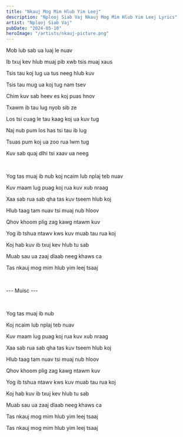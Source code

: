 ```yaml
---
title: "Nkauj Mog Mim Hlub Yim Leej"
description: "Nplooj Siab Vaj Nkauj Mog Mim Hlub Yim Leej Lyrics"
artist: "Nplooj Siab Vaj"
pubDate: "2024-05-10"
heroImage: "/artists/nkauj-picture.png"
---
```


Mob lub sab ua luaj le nuav

Ib txuj kev hlub muaj pib xwb tsis muaj xaus

Tsis tau koj lug ua tus neeg hlub kuv

Tsis tau mug ua koj tug nam tsev

Chim kuv sab heev es koj puas hnov

Txawm ib tau lug nyob sib ze

Los tsi cuag le tau kaag koj ua kuv tug

Naj nub pum los has tsi tau ib lug

Tsuas pum koj ua zoo rua lwm tug

Kuv sab quaj dlhi tsi xaav ua neeg

<br />

Yog tas muaj ib nub koj ncaim lub nplaj teb nuav

Kuv maam lug puag koj rua kuv xub nraag

Xaa sab rua sab qha tas kuv tseem hlub koj

Hlub taag tam nuav tsi muaj nub hloov

Qhov khoom plig zag kawg ntawm kuv

Yog ib tshua ntawv kws kuv muab tau rua koj

Koj hab kuv ib txuj kev hlub tu sab

Muab sau ua zaaj dlaab neeg khaws ca

Tas nkauj mog mim hlub yim leej tsaaj

<br />

--- Muisc ---

<br />

Yog tas muaj ib nub

Koj ncaim lub nplaj teb nuav

Kuv maam lug puag koj rua kuv xub nraag

Xaa sab rua sab qha tas kuv tseem hlub koj

Hlub taag tam nuav tsi muaj nub hloov

Qhov khoom plig zag kawg ntawm kuv

Yog ib tshua ntawv kws kuv muab tau rua koj

Koj hab kuv ib txuj kev hlub tu sab

Muab sau ua zaaj dlaab neeg khaws ca

Tas nkauj mog mim hlub yim leej tsaaj

Tas nkauj mog mim hlub yim leej tsaaj
